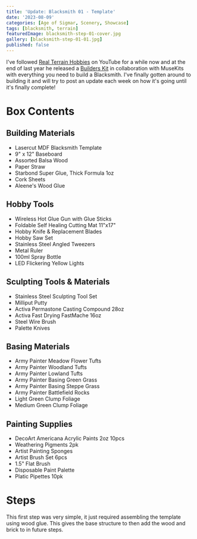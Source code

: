 ```yaml
---
title: 'Update: Blacksmith 01 - Template'
date: '2023-08-09'
categories: [Age of Sigmar, Scenery, Showcase]
tags: [blacksmith, terrain]
featuredImage: blacksmith-step-01-cover.jpg
gallery: [blacksmith-step-01-01.jpg]
published: false
---
```


I've followed [Real Terrain Hobbies](https://www.youtube.com/@RealTerrainHobbies) on YouTube for a while now and at
the end of last year he released a [Builders Kit](https://musekits.com/products/real-terrain-hobbies-builders-kit)
in collaboration with MuseKits with everything you need to build a Blacksmith. I've finally gotten around to building it
and will try to post an update each week on how it's going until it's finally complete!

# Box Contents

## Building Materials

- Lasercut MDF Blacksmith Template
- 9" x 12" Baseboard
- Assorted Balsa Wood
- Paper Straw
- Starbond Super Glue, Thick Formula 1oz
- Cork Sheets
- Aleene's Wood Glue

## Hobby Tools

- Wireless Hot Glue Gun with Glue Sticks
- Foldable Self Healing Cutting Mat 11"x17"
- Hobby Knife & Replacement Blades
- Hobby Saw Set
- Stainless Steel Angled Tweezers
- Metal Ruler
- 100ml Spray Bottle
- LED Flickering Yellow Lights

## Sculpting Tools & Materials

- Stainless Steel Sculpting Tool Set
- Milliput Putty
- Activa Permastone Casting Compound 28oz
- Activa Fast Drying FastMache 16oz
- Steel Wire Brush
- Palette Knives

## Basing Materials

- Army Painter Meadow Flower Tufts
- Army Painter Woodland Tufts
- Army Painter Lowland Tufts
- Army Painter Basing Green Grass
- Army Painter Basing Steppe Grass
- Army Painter Battlefield Rocks
- Light Green Clump Foliage
- Medium Green Clump Foliage

## Painting Supplies

- DecoArt Americana Acrylic Paints 2oz 10pcs
- Weathering Pigments 2pk
- Artist Painting Sponges
- Artist Brush Set 6pcs
- 1.5" Flat Brush
- Disposable Paint Palette
- Platic Pipettes 10pk

# Steps

This first step was very simple, it just required assembling the template using wood glue. This gives the base structure
to then add the wood and brick to in future steps.
